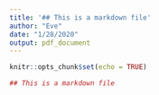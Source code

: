 ```yaml
---
title: '## This is a markdown file'
author: "Eve"
date: "1/28/2020"
output: pdf_document
---
```


```r
knitr::opts_chunk$set(echo = TRUE)
```

```r
## This is a markdown file
```

